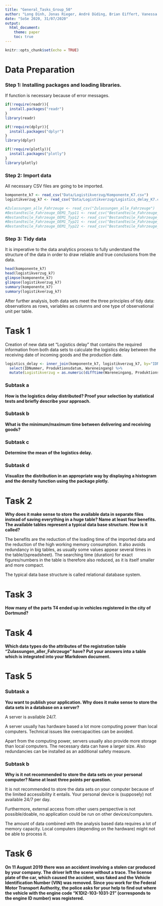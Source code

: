 ```yaml
---
title: "General_Tasks_Group_50"
author: "Long Dinh, Jonas Rieger, André Düding, Brian Eiffert, Vanessa Schweitzer"
date: "SoSe 2020, 31/07/2020"
output: 
  html_document:
    theme: paper
    toc: true
---
```


```r
knitr::opts_chunk$set(echo = TRUE)
```

# Data Preparation

### Step 1: Installing packages and loading libraries.
If function is necessary because of error messages. 
```r
if(!require(readr)){
  install.packages("readr")
}
library(readr)

if(!require(dplyr)){
  install.packages("dplyr")
}
library(dplyr)

if(!require(plotly)){
  install.packages("plotly")
}
library(plotly)
```

### Step 2: Import data 
All necessary CSV files are going to be imported. 
```r
komponente_k7 <- read_csv("Data/Logistikverzug/Komponente_K7.csv")
logistikverzug_k7 <- read_csv("Data/Logistikverzug/Logistics_delay_K7.csv")

#Zulassungen_alle_Fahrzeuge <- read_csv("Zulassungen_alle_Fahrzeuge")
#Bestandteile_Fahrzeuge_OEM1_Typ11 <- read_csv("Bestandteile_Fahrzeuge_OEM1_Typ11")
#Bestandteile_Fahrzeuge_OEM1_Typ12 <- read_csv("Bestandteile_Fahrzeuge_OEM1_Typ12")
#Bestandteile_Fahrzeuge_OEM1_Typ21 <- read_csv("Bestandteile_Fahrzeuge_OEM1_Typ21")
#Bestandteile_Fahrzeuge_OEM1_Typ22 <- read_csv("Bestandteile_Fahrzeuge_OEM1_Typ22")
```

### Step 3: Tidy data 
It is imperative to the data analytics process to fully understand the structure of the data in order to draw reliable and true conclusions from the data.   

```r
head(komponente_k7)
head(logistikverzug_k7)
glimpse(komponente_k7)
glimpse(logistikverzug_k7)
summary(komponente_k7)
summary(logistikverzug_k7)
```

After further analysis, both data sets meet the three principles of tidy data: observations as rows, variables as columns and one type of observational unit per table.

# Task 1
Creation of new data set "Logistics delay" that contains the required information from both data sets to calculate the logistics delay between the receiving date of incoming goods and the production date.

```r
logistics_delay <- inner_join(komponente_k7, logistikverzug_k7, by="IDNummer") %>%
  select(IDNummer, Produktionsdatum, Wareneingang) %>%
  mutate(Logistikverzug = as.numeric(difftime(Wareneingang, Produktionsdatum, units="days")))
```

### Subtask a
**How is the logistics delay distributed? Proof your selection by statistical tests and briefly describe your approach.**

### Subtask b
**What is the minimum/maximum time between delivering and receiving goods?**

### Subtask c
**Determine the mean of the logistics delay.**

### Subtask d
**Visualize the distribution in an appropriate way by displaying a histogram and the density function using the package plotly.**


# Task 2

**Why does it make sense to store the available data in separate files instead of saving everything in a huge table? Name at least four benefits. The available tables represent a typical data base structure. How is it called?**

The benefits are the reduction of the loading time of the imported data and the reduction of the high working memory consumption. It also avoids redundancy in big tables, as usually some values appear several times in the table/(spreadsheet). The searching time (duration) for exact figures/numbers in the table is therefore also reduced, as it is itself smaller and more compact.

The typical data base structure is called relational database system. 

# Task 3

**How many of the parts T4 ended up in vehicles registered in the city of Dortmund?**

# Task 4

**Which data types do the attributes of the registration table "Zulassungen_aller_Fahrzeuge" have? Put your answers into a table which is integrated into your Markdown document.**

# Task 5
### Subtask a
**You want to publish your application. Why does it make sense to store the data sets in a database on a server?** 

A server is available 24/7.

A server usually has hardware based a lot more computing power than local computers. Technical issues like overcapacities can be avoided. 

Apart from the computing power, servers usually also provide more storage than local computers. The necessary data can have a larger size. Also redundancies can be installed as an additional safety measure. 

### Subtask b
**Why is it not recommended to store the data sets on your personal computer? Name at least three points per question.**

It is not recommended to store the data sets on your computer because of the limited accessibility it entails. Your personal device is (supposely) not available 24/7 per day. 

Furthermore, external access from other users perspective is not possible/doable, no application could be run on other devices/computers.

The amount of data combined with the analysis based data requires a lot of memory capacity. Local computers (depending on the hardware) might not be able to process it.

# Task 6

**On 11 August 2019 there was an accident involving a stolen car produced by your company. The driver left the scene without a trace. The license plate of the car, which caused the accident, was faked and the Vehicle Identification Number (VIN) was removed. Since you work for the Federal Motor Transport Authority, the police asks for your help to find out where the vehicle with the engine code "K1DI2-103-1031-21" (corresponds to the engine ID number) was registered.**